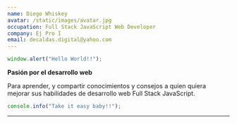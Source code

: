 ```yaml
---
name: Diego Whiskey
avatar: /static/images/avatar.jpg
occupation: Full Stack JavaScript Web Developer
company: Ej Pro I
email: decaldas.digital@yahoo.com
---
```

```js
window.alert("Hello World!!");
```

**Pasión por el desarrollo web**

Para aprender, y compartir conocimientos y consejos a quien quiera mejorar sus habilidades de desarrollo web Full Stack JavaScript.

```js
console.info("Take it easy baby!!");
``` 
___